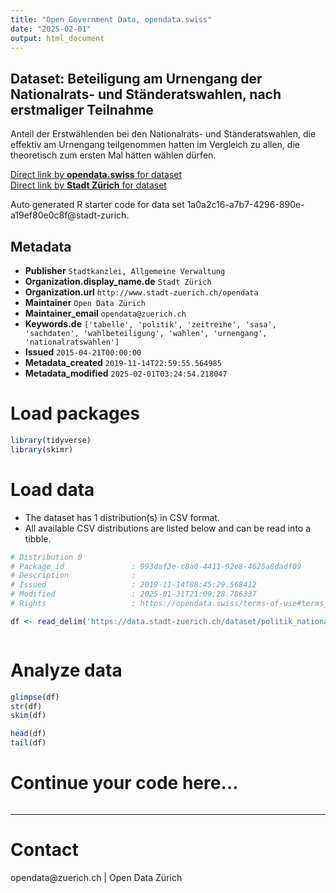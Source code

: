 ```yaml
---
title: "Open Government Data, opendata.swiss"
date: "2025-02-01"
output: html_document
---
```


## Dataset: Beteiligung am Urnengang der Nationalrats- und Ständeratswahlen, nach erstmaliger Teilnahme

 Anteil der Erstwählenden bei den Nationalrats- und Ständeratswahlen, die effektiv am Urnengang teilgenommen hatten im Vergleich zu allen, die theoretisch zum ersten Mal hätten wählen dürfen.


[Direct link by **opendata.swiss** for dataset](https://opendata.swiss/de/dataset/beteiligung-am-urnengang-der-nationalrats-und-standeratswahlen-nach-erstmaliger-teilnahme-2007)<br>
[Direct link by **Stadt Zürich** for dataset](https://data.stadt-zuerich.ch/dataset/politik_nationalratswahlen_btg_urnengang_erstwaehlende_od7038)

Auto generated R starter code for data set 1a0a2c16-a7b7-4296-890e-a19ef80e0c8f@stadt-zurich.

## Metadata

- **Publisher** `Stadtkanzlei, Allgemeine Verwaltung`
- **Organization.display_name.de** `Stadt Zürich`
- **Organization.url** `http://www.stadt-zuerich.ch/opendata`
- **Maintainer** `Open Data Zürich`
- **Maintainer_email** `opendata@zuerich.ch`
- **Keywords.de** `['tabelle', 'politik', 'zeitreihe', 'sasa', 'sachdaten', 'wahlbeteiligung', 'wahlen', 'urnengang', 'nationalratswahlen']`
- **Issued** `2015-04-21T00:00:00`
- **Metadata_created** `2019-11-14T22:59:55.564985`
- **Metadata_modified** `2025-02-01T03:24:54.218047`


# Load packages

```r

library(tidyverse)
library(skimr)

```

# Load data

-   The dataset has 1 distribution(s) in CSV format.
-   All available CSV distributions are listed below and can be read into a tibble.

```r

# Distribution 0
# Package_id               : 993daf3e-c8a0-4411-92e8-4625a8dadf09
# Description              : 
# Issued                   : 2019-11-14T08:45:29.568412
# Modified                 : 2025-01-31T21:09:28.786337
# Rights                   : https://opendata.swiss/terms-of-use#terms_open

df <- read_delim('https://data.stadt-zuerich.ch/dataset/politik_nationalratswahlen_btg_urnengang_erstwaehlende_od7038/download/POL703OD7038.csv')



```

# Analyze data

```r

glimpse(df)
str(df)
skim(df)

head(df)
tail(df)

```

# Continue your code here...

```r

```

------------------------------------------------------------------------

# Contact

opendata@zuerich.ch | Open Data Zürich
